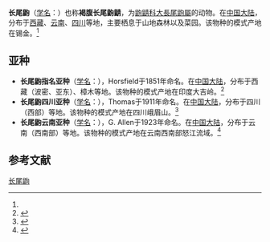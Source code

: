 {{Speciesbox
| name = 长尾鼩
| status = 
| status_system = 
| image = 
| genus = Episoriculus
| species = caudatus
| authority = (Horsfield, 1851)<ref name='id106'>{{cite web| url =http://www.bioinfo.cn/db05/BjdwSpecies.php?action=view&id=106| title =长尾鼩| work =《中国动物物种编目数据库》| publisher =中国科学院微生物研究所| author =中国科学院动物研究所| accessdate =2009-03-27| deadurl =yes| archiveurl =https://web.archive.org/web/20160305062926/http://www.bioinfo.cn/db05/BjdwSpecies.php?action=view&id=106| archivedate =2016-03-05}}</ref>
| synonyms =
*''Soriculus caudatus''
}}

'''长尾鼩'''（[[学名|学名]]：{{lang|la|''Episoriculus caudatus''}}）也称'''褐腹长尾鼩鼱'''，为[[鼩鼱科|鼩鼱科]][[大長尾鼩屬|大長尾鼩屬]]的动物。在[[中国大陆|中国大陆]]，分布于[[西藏|西藏]]、[[云南|云南]]、[[四川|四川]]等地，主要栖息于山地森林以及菜园。该物种的模式产地在锡金。<ref name='id106'/>

==亚种==
*'''长尾鼩指名亚种'''（[[学名|学名]]：{{lang|la|''Episoriculus caudatus caudatus''}}），Horsfield于1851年命名。在[[中国大陆|中国大陆]]，分布于西藏（波密、亚东）、樟木等地。该物种的模式产地在印度大吉岭。<ref name='id107'>{{cite web| url =http://www.bioinfo.cn/db05/BjdwSpecies.php?action=view&id=107| title =长尾鼩指名亚种| work =《中国动物物种编目数据库》| publisher =中国科学院微生物研究所| author =中国科学院动物研究所| accessdate =2009-03-27| deadurl =yes| archiveurl =https://web.archive.org/web/20160305040137/http://www.bioinfo.cn/db05/BjdwSpecies.php?action=view&id=107| archivedate =2016-03-05}}</ref>
*'''长尾鼩四川亚种'''（[[学名|学名]]：{{lang|la|''Episoriculus caudatus sacratus''}}），Thomas于1911年命名。在[[中国大陆|中国大陆]]，分布于四川（西部）等地。该物种的模式产地在四川峨眉山。<ref name='id108'>{{cite web| url =http://www.bioinfo.cn/db05/BjdwSpecies.php?action=view&id=108| title =长尾鼩四川亚种| work =《中国动物物种编目数据库》| publisher =中国科学院微生物研究所| author =中国科学院动物研究所| accessdate =2009-03-27| deadurl =yes| archiveurl =https://web.archive.org/web/20131203122335/http://www.bioinfo.cn/db05/BjdwSpecies.php?action=view| archivedate =2013-12-03}}</ref>
*'''长尾鼩云南亚种'''（[[学名|学名]]：{{lang|la|''Episoriculus caudatus umbrinus''}}），G. Allen于1923年命名。在[[中国大陆|中国大陆]]，分布于云南（西南部）等地。该物种的模式产地在云南西南部怒江流域。<ref name='id109'>{{cite web| url =http://www.bioinfo.cn/db05/BjdwSpecies.php?action=view&id=109| title =长尾鼩云南亚种| work =《中国动物物种编目数据库》| publisher =中国科学院微生物研究所| author =中国科学院动物研究所| accessdate =2009-03-27}}{{dead link|date=2018年5月 |bot=InternetArchiveBot |fix-attempted=yes }}</ref>

== 参考文献 ==
{{reflist}}
{{Taxonbar|from=Q1764018}}

[[Category:大長尾鼩屬|长尾鼩]]